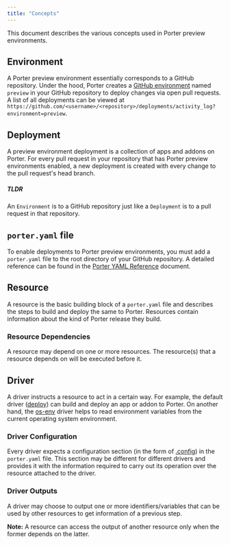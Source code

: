 ```yaml
---
title: "Concepts"
---
```


This document describes the various concepts used in Porter preview environments.

## Environment[](#environment "Direct link to heading")

A Porter preview environment essentially corresponds to a GitHub repository. Under the hood, Porter creates a [GitHub environment](https://docs.github.com/en/actions/deployment/targeting-different-environments/using-environments-for-deployment) named `preview` in your GitHub repository to deploy changes via open pull requests. A list of all deployments can be viewed at `https://github.com/<username>/<repository>/deployments/activity_log?environment=preview`.

## Deployment[](#deployment "Direct link to heading")

A preview environment deployment is a collection of apps and addons on Porter. For every pull request in your repository that has Porter preview environments enabled, a new deployment is created with every change to the pull request's head branch.

##### TLDR

An `Environment` is to a GitHub repository just like a `Deployment` is to a pull request in that repository.

## `porter.yaml` file[](#porteryaml-file "Direct link to heading")

To enable deployments to Porter preview environments, you must add a `porter.yaml` file to the root directory of your GitHub repository. A detailed reference can be found in the [Porter YAML Reference](/preview-environments/porter-yaml-reference) document.

## Resource[](#resource "Direct link to heading")

A resource is the basic building block of a `porter.yaml` file and describes the steps to build and deploy the same to Porter. Resources contain information about the kind of Porter release they build.

### Resource Dependencies[](#resource-dependencies "Direct link to heading")

A resource may depend on one or more resources. The resource(s) that a resource depends on will be executed before it.

## Driver[](#driver "Direct link to heading")

A driver instructs a resource to act in a certain way. For example, the default driver ([deploy](/preview-environments/drivers/deploy)) can build and deploy an app or addon to Porter. On another hand, the [os-env](/preview-environments/drivers/os-env) driver helps to read environment variables from the current operating system environment.

### Driver Configuration[](#driver-configuration "Direct link to heading")

Every driver expects a configuration section (in the form of [<resource>.config](/preview-environments/porter-yaml-reference#resourceconfig)) in the `porter.yaml` file. This section may be different for different drivers and provides it with the information required to carry out its operation over the resource attached to the driver.

### Driver Outputs[](#driver-outputs "Direct link to heading")

A driver may choose to output one or more identifiers/variables that can be used by other resources to get information of a previous step.

**Note:** A resource can access the output of another resource only when the former depends on the latter.